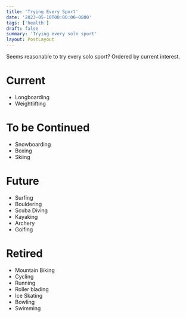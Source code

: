 ```yaml
---
title: 'Trying Every Sport'
date: '2023-05-10T00:00:00-0800'
tags: ['health']
draft: false
summary: 'Trying every solo sport'
layout: PostLayout
---
```


Seems reasonable to try every solo sport?
Ordered by current interest.

# Current

- Longboarding
- Weightlifting

# To be Continued

- Snowboarding
- Boxing
- Skiing

# Future

- Surfing
- Bouldering
- Scuba Diving
- Kayaking
- Archery
- Golfing

# Retired

- Mountain Biking
- Cycling
- Running
- Roller blading
- Ice Skating
- Bowling
- Swimming
